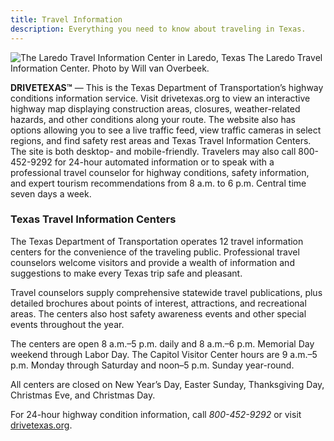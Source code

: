```yaml
---
title: Travel Information
description: Everything you need to know about traveling in Texas.
---
```


<PageDescription>

</PageDescription>

<Row>
<Column colSm={12} colMd={6} colLg={8}>

![The Laredo Travel Information Center in Laredo, Texas](images/laredo-travel-information-center.jpg)
The Laredo Travel Information Center. Photo by Will van Overbeek.

**DRIVETEXAS™** — This is the Texas Department of Transportation’s highway conditions in­for­­mation service. Visit drivetexas.org to view an interactive highway map displaying construction areas, closures, weather-related hazards, and other conditions along your route. The website also has options allowing you to see a live traffic feed, view traffic cameras in select regions, and find safety rest areas and Texas Travel Information Centers. The site is both desktop- and mobile-friendly. 
Travelers may also call 800-452-9292 for 24-hour automated informa­tion or to speak with a professional travel counselor for high­way conditions, safety information, and expert tourism recommendations from 8 a.m. to
6 p.m. Central time seven days a week.

</Column>

<Column colSm={12} colMd={2} colLg={4}>

### Texas Travel Information Centers

The Texas Department of Trans­portation operates 12 travel information centers for the convenience of the traveling public. Professional travel counselors welcome visitors and provide a wealth of information and suggestions to make every Texas trip safe and pleasant. 

Travel counselors supply comprehensive statewide travel publications, plus detailed brochures about points of interest, attractions, and recreational areas. The centers also host safety awareness events and other special events throughout the year.

The centers are open 8 a.m.–5 p.m. daily and 8 a.m.–6 p.m. Memorial Day weekend through Labor Day. The Capitol Visitor Center hours are 9 a.m.–5 p.m. Monday through Saturday and noon–5 p.m. Sunday year-round.

All centers are closed on New Year’s Day, Easter Sunday, Thanksgiving Day, Christmas Eve, and Christmas Day.

For 24-hour highway condition information, call *800-452-9292* or visit [drivetexas.org](https://drivetexas.org).
</Column>

</Row>